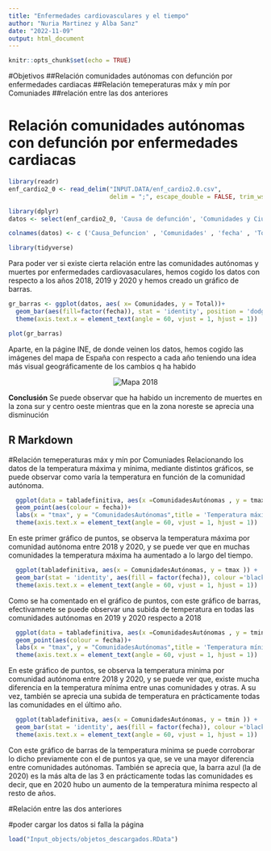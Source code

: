 ```yaml
---
title: "Enfermedades cardiovasculares y el tiempo"
author: "Nuria Martinez y Alba Sanz"
date: "2022-11-09"
output: html_document
---
```


```r
knitr::opts_chunk$set(echo = TRUE)
```
#Objetivos
##Relación comunidades autónomas con defunción por enfermedades cardiacas
##Relación temeperaturas máx y mín por Comuniades
##relación entre las dos anteriores

# Relación comunidades autónomas con defunción por enfermedades cardiacas

```r
library(readr)
enf_cardio2_0 <- read_delim("INPUT.DATA/enf_cardio2.0.csv", 
                            delim = ";", escape_double = FALSE, trim_ws = TRUE)

library(dplyr)
datos <- select(enf_cardio2_0, 'Causa de defunción', 'Comunidades y Ciudades Autónomas', 'Periodo', 'Total')

colnames(datos) <- c ('Causa_Defuncion' , 'Comunidades' , 'fecha' , 'Total')

library(tidyverse)
```


Para poder ver si existe cierta relación entre las comunidades autónomas y muertes por enfermedades cardiovasaculares, hemos cogido los datos con respecto a los años 2018, 2019 y 2020 y hemos creado un gráfico de barras.

```r
gr_barras <- ggplot(datos, aes( x= Comunidades, y = Total))+
  geom_bar(aes(fill=factor(fecha)), stat = 'identity', position = 'dodge')+
  theme(axis.text.x = element_text(angle = 60, vjust = 1, hjust = 1))
```
```r
plot(gr_barras)

```

Aparte, en la págine INE, de donde veinen los datos, hemos cogido las imágenes del mapa de España con respecto a cada año teniendo una idea más visual geográficamente de los cambios q ha habido

<div>
<p style = 'text-align:center;'>
<img src="./Input_images/mapa2018.png" alt="Mapa 2018">
</p>
</div>


**Conclusión** Se puede observar que ha habido un incremento de muertes en la zona sur y centro oeste mientras que en la zona noreste se aprecia una disminución

## R Markdown



#Relación temeperaturas máx y mín por Comuniades
Relacionando los datos de la temperatura máxima y mínima, mediante distintos gráficos, se puede observar como varía la temperatura en función de la comunidad autónoma.






```r
  ggplot(data = tabladefinitiva, aes(x =ComunidadesAutónomas , y = tmax))+
  geom_point(aes(colour = fecha))+
  labs(x = "tmax", y = "ComunidadesAutónomas",title = 'Temperatura máxima por comunidad autonoma')+
  theme(axis.text.x = element_text(angle = 60, vjust = 1, hjust = 1))
```
En este primer gráfico de puntos, se observa la temperatura máxima por comunidad autónoma entre 2018 y 2020, y se puede ver que en muchas comunidades la temperatura máxima ha aumentado a lo largo del tiempo.

```r
  ggplot(tabladefinitiva, aes(x = ComunidadesAutónomas, y = tmax )) +
  geom_bar(stat = 'identity', aes(fill = factor(fecha)), colour ='black',position = 'dodge') +
  theme(axis.text.x = element_text(angle = 60, vjust = 1, hjust = 1))
```

Como se ha comentado en el gráfico de puntos, con este gráfico de barras, efectivamnete se puede observar una subida de temperatura en todas las comunidades autónomas en 2019 y 2020 respecto a 2018


```r
  ggplot(data = tabladefinitiva, aes(x =ComunidadesAutónomas , y = tmin))+
  geom_point(aes(colour = fecha))+
  labs(x = "tmax", y = "ComunidadesAutónomas",title = 'Temperatura mínima por comunidad autonoma')+
  theme(axis.text.x = element_text(angle = 60, vjust = 1, hjust = 1))
```
En este gráfico de puntos, se observa la temperatura minima por comunidad autónoma entre 2018 y 2020, y se puede ver que, existe mucha diferencia en la temperatura mínima entre unas comunidades y otras. A su vez, también se aprecia una subida de temperatura en prácticamente todas las comunidades en el último año.


```r
  ggplot(tabladefinitiva, aes(x = ComunidadesAutónomas, y = tmin )) +
  geom_bar(stat = 'identity', aes(fill = factor(fecha)), colour ='black',position = 'dodge') +
  theme(axis.text.x = element_text(angle = 60, vjust = 1, hjust = 1))
```
Con este gráfico de barras de la temperatura mínima se puede corroborar lo dicho previamente con el de puntos ya que, se ve una mayor diferencia entre comunidades autónomas. También se aprecia que, la barra azul (la de 2020) es la más alta de las 3 en prácticamente todas las comunidades es decir, que en 2020 hubo un aumento de la temperatura mínima respecto al resto de años.

#Relación entre las dos anteriores







#poder cargar los datos si falla la página
```r
load("Input_objects/objetos_descargados.RData")
```
